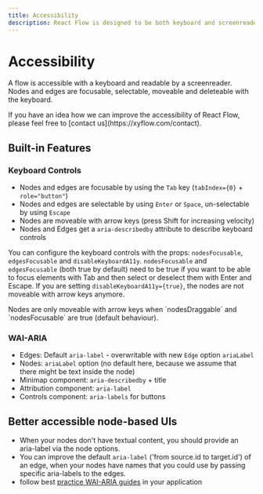 ```yaml
---
title: Accessibility
description: React Flow is designed to be both keyboard and screenreader accesssible.
---
```


# Accessibility

A flow is accessible with a keyboard and readable by a screenreader. Nodes and edges are focusable, selectable, moveable and deleteable with the keyboard.


<Callout type="info">
  If you have an idea how we can improve the accessibility of React Flow, please
  feel free to [contact us](https://xyflow.com/contact).
</Callout>

## Built-in Features

### Keyboard Controls

- Nodes and edges are focusable by using the `Tab` key (`tabIndex={0}` + `role="button"`)
- Nodes and edges are selectable by using `Enter` or `Space`, un-selectable by using `Escape`
- Nodes are moveable with arrow keys (press Shift for increasing velocity)
- Nodes and Edges get a `aria-describedby` attribute to describe keyboard controls

You can configure the keyboard controls with the props: `nodesFocusable`, `edgesFocusable` and `disableKeyboardA11y`. `nodesFocusable` and `edgesFocusable` (both true by default) need to be true if you want to be able to focus elements with Tab and then select or deselect them with Enter and Escape. If you are setting `disableKeyboardA11y={true}`, the nodes are not moveable with arrow keys anymore.

<Callout type="info">
  Nodes are only moveable with arrow keys when `nodesDraggable` and
  `nodesFocusable` are true (default behaviour).
</Callout>

### WAI-ARIA

- Edges: Default `aria-label` - overwritable with new `Edge` option `ariaLabel`
- Nodes: `ariaLabel` option (no default here, because we assume that there might be text inside the node)
- Minimap component: `aria-describedby` + title
- Attribution component: `aria-label`
- Controls component: `aria-labels` for buttons

## Better accessible node-based UIs

- When your nodes don't have textual content, you should provide an aria-label via the node options.
- You can improve the default `aria-label` ('from source.id to target.id') of an edge, when your nodes have names that you could use by passing specific aria-labels to the edges.
- follow best [practice WAI-ARIA guides](https://w3c.github.io/aria-practices/) in your application
